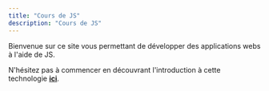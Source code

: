 ```yaml
---
title: "Cours de JS"
description: "Cours de JS"
---
```


Bienvenue sur ce site vous permettant de développer des applications webs à l'aide de JS.
<br/>

N'hésitez pas à commencer en découvrant l'introduction à cette technologie [**ici**](/intro).
